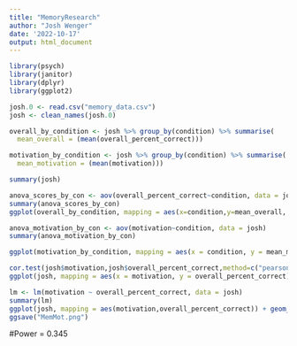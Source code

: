 ```yaml
---
title: "MemoryResearch"
author: "Josh Wenger"
date: '2022-10-17'
output: html_document
---
```

```r
library(psych)
library(janitor)
library(dplyr)
library(ggplot2)
```


```r
josh.0 <- read.csv("memory_data.csv")
josh <- clean_names(josh.0)
```

```r
overall_by_condition <- josh %>% group_by(condition) %>% summarise(
  mean_overall = (mean(overall_percent_correct)))

motivation_by_condition <- josh %>% group_by(condition) %>% summarise(
  mean_motivation = (mean(motivation)))
```

```r
summary(josh)
```


```r
anova_scores_by_con <- aov(overall_percent_correct~condition, data = josh)
summary(anova_scores_by_con)
ggplot(overall_by_condition, mapping = aes(x=condition,y=mean_overall, fill = condition)) + geom_col(na.rm = TRUE, show.legend = FALSE) + labs(title = 'Memory Score by Condition', x = 'Condition', y = 'Memory Score') + ylim(0,1) 
```

```r
anova_motivation_by_con <- aov(motivation~condition, data = josh)
summary(anova_motivation_by_con)

ggplot(motivation_by_condition, mapping = aes(x = condition, y = mean_motivation, fill = condition)) + geom_col(na.rm = TRUE, show.legend = FALSE) + labs(title = 'Motivation by Condition', x = 'Condition', y = 'Motivation') + ylim(0,7)
```

```r
cor.test(josh$motivation,josh$overall_percent_correct,method=c("pearson"))
ggplot(josh, mapping = aes(x = motivation, y = overall_percent_correct)) + geom_smooth()
```

```r
lm <- lm(motivation ~ overall_percent_correct, data = josh)
summary(lm)
ggplot(josh, mapping = aes(motivation,overall_percent_correct)) + geom_smooth(method = ("lm"), color = "#8aab34", size = 2) + labs(x = "Motivation", y = "Memory Score") + ylim(0.5,1) + xlim(1,7) + theme(panel.grid.major = element_blank(), panel.grid.minor = element_blank(),panel.background = element_blank(), axis.line = element_line(colour = "black"), aspect.ratio = 1, rect = element_rect(fill = "transparent"), text = element_text(size = 20), axis.text.x = element_text(colour="black"), axis.text.y = element_text(colour="black"))
ggsave("MemMot.png")

```

#Power = 0.345
